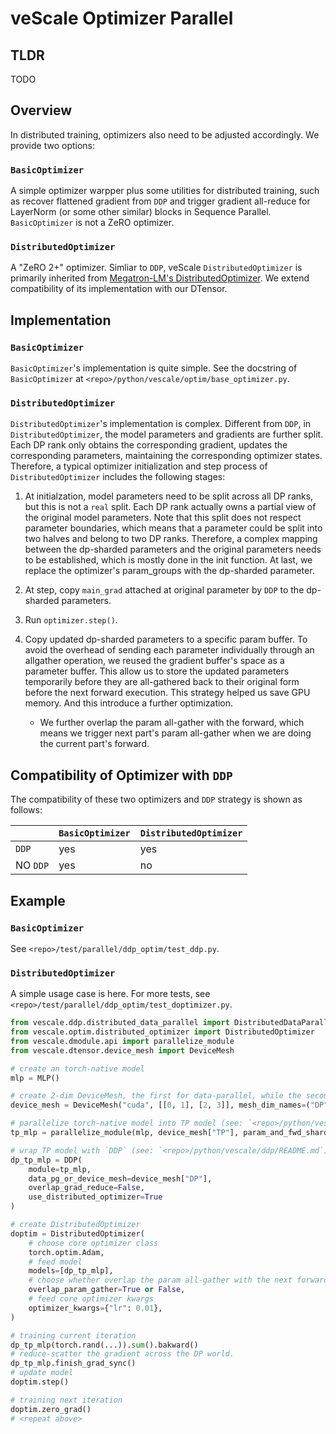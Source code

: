 # veScale Optimizer Parallel

## TLDR
TODO

## Overview

In distributed training, optimizers also need to be adjusted accordingly. We provide two options:

### `BasicOptimizer`

A simple optimizer warpper plus some utilities for distributed training, such as recover flattened gradient from `DDP` and trigger gradient all-reduce for LayerNorm (or some other similar) blocks in Sequence Parallel. `BasicOptimizer` is not a ZeRO optimizer.

### `DistributedOptimizer`

A "ZeRO 2+" optimizer. Simliar to `DDP`, veScale `DistributedOptimizer` is primarily inherited from [Megatron-LM's DistributedOptimizer](https://github.com/NVIDIA/Megatron-LM/blob/main/megatron/core/optimizer/distrib_optimizer.py). We extend compatibility of its implementation with our DTensor.

## Implementation

### `BasicOptimizer`

`BasicOptimizer`'s implementation is quite simple. See the docstring of `BasicOptimizer` at `<repo>/python/vescale/optim/base_optimizer.py`.

### `DistributedOptimizer`

`DistributedOptimizer`'s implementation is complex. Different from `DDP`, in `DistributedOptimizer`, the model parameters and gradients are further split. Each DP rank only obtains the corresponding gradient, updates the corresponding parameters, maintaining the corresponding optimizer states. Therefore, a typical optimizer initialization and step process of `DistributedOptimizer` includes the following stages:

1. At initialzation, model parameters need to be split across all DP ranks, but this is not a `real` split. Each DP rank actually owns a partial view of the original model parameters. Note that this split does not respect parameter boundaries, which means that a parameter could be split into two halves and belong to two DP ranks. Therefore, a complex mapping between the dp-sharded parameters and the original parameters needs to be established, which is mostly done in the init function. At last, we replace the optimizer's param_groups with the dp-sharded parameter.

2. At step, copy `main_grad` attached at original parameter by `DDP` to the dp-sharded parameters.

3. Run `optimizer.step()`.

4. Copy updated dp-sharded parameters to a specific param buffer. To avoid the overhead of sending each parameter individually through an allgather operation, we reused the gradient buffer's space as a parameter buffer. This allow us to store the updated parameters temporarily before they are all-gathered back to their original form before the next forward execution. This strategy helped us save GPU memory. And this introduce a further optimization.

    - We further overlap the param all-gather with the forward, which means we trigger next part's param all-gather when we are doing the current part's forward.

## Compatibility of Optimizer with `DDP`

The compatibility of these two optimizers and `DDP` strategy is shown as follows:

|          | `BasicOptimizer` | `DistributedOptimizer` |
| -------- | ---------------- | ---------------------- |
| `DDP`    |      yes         |        yes             |
| NO `DDP` |      yes         |         no             |

## Example

### `BasicOptimizer`

See `<repo>/test/parallel/ddp_optim/test_ddp.py`. 

### `DistributedOptimizer`

A simple usage case is here. For more tests, see `<repo>/test/parallel/ddp_optim/test_doptimizer.py`.

```python
from vescale.ddp.distributed_data_parallel import DistributedDataParallel as DDP
from vescale.optim.distributed_optimizer import DistributedOptimizer
from vescale.dmodule.api import parallelize_module
from vescale.dtensor.device_mesh import DeviceMesh

# create an torch-native model
mlp = MLP()

# create 2-dim DeviceMesh, the first for data-parallel, while the second for tensor-parallel.
device_mesh = DeviceMesh("cuda", [[0, 1], [2, 3]], mesh_dim_names=("DP", "TP"))

# parallelize torch-native model into TP model (see: `<repo>/python/vescale/dmodule/README.md`)
tp_mlp = parallelize_module(mlp, device_mesh["TP"], param_and_fwd_sharding_plan)

# wrap TP model with `DDP` (see: `<repo>/python/vescale/ddp/README.md`)
dp_tp_mlp = DDP(
    module=tp_mlp,
    data_pg_or_device_mesh=device_mesh["DP"],
    overlap_grad_reduce=False,
    use_distributed_optimizer=True
)

# create DistributedOptimizer
doptim = DistributedOptimizer(
    # choose core optimizer class
    torch.optim.Adam,
    # feed model
    models=[dp_tp_mlp],
    # choose whether overlap the param all-gather with the next forward for speeding up
    overlap_param_gather=True or False,
    # feed core optimizer kwargs
    optimizer_kwargs={"lr": 0.01},
)

# training current iteration
dp_tp_mlp(torch.rand(...)).sum().bakward()
# reduce-scatter the gradient across the DP world.
dp_tp_mlp.finish_grad_sync()
# update model
doptim.step()

# training next iteration
doptim.zero_grad()
# <repeat above>

```

